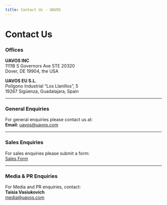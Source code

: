 ```yaml
---
title: Contact Us - UAVOS
---
```





# Contact Us

<Steps>


### Offices

**UAVOS INC**  
1111B S Governors Ave STE 20320  
Dover, DE 19904, the USA

**UAVOS EU S.L.**  
Polígono Industrial “Los Llanillos”, 5  
19267 Sigüenza, Guadalajara, Spain

---


### General Enquiries

For general enquiries please contact us at:  
**Email:** [uavos@uavos.com](mailto:uavos@uavos.com)

---


### Sales Enquiries

For sales enquiries please submit a form:  
[Sales Form]()

---


### Media & PR Enquiries

For Media and PR enquiries, contact:  
**Taisia Vasiukovich**  
[media@uavos.com](mailto:media@uavos.com)

</Steps>
